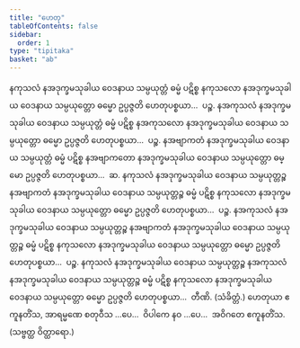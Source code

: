 ```yaml
---
title: "ဟေတု"
tableOfContents: false
sidebar:
  order: 1
type: "tipitaka"
basket: "ab"
---
```



<DynamicBreadcrumb />

<Division number="8">

<Paragraph number="16">
နကုသလံ နအဒုက္ခမသုခါယ ဝေဒနာယ သမ္ပယုတ္တံ ဓမ္မံ ပဋိစ္စ နကုသလော နအဒုက္ခမသုခါယ ဝေဒနာယ သမ္ပယုတ္တော ဓမ္မော ဥပ္ပဇ္ဇတိ ဟေတုပစ္စယာ…  ပဉ္စ.
</Paragraph>

<Paragraph number="17">
နအကုသလံ နအဒုက္ခမသုခါယ ဝေဒနာယ သမ္ပယုတ္တံ ဓမ္မံ ပဋိစ္စ နအကုသလော နအဒုက္ခမသုခါယ ဝေဒနာယ သမ္ပယုတ္တော ဓမ္မော ဥပ္ပဇ္ဇတိ ဟေတုပစ္စယာ…  ပဉ္စ.
</Paragraph>

<Paragraph number="18">
နအဗျာကတံ နအဒုက္ခမသုခါယ ဝေဒနာယ သမ္ပယုတ္တံ ဓမ္မံ ပဋိစ္စ နအဗျာကတော နအဒုက္ခမသုခါယ ဝေဒနာယ သမ္ပယုတ္တော ဓမ္မော ဥပ္ပဇ္ဇတိ ဟေတုပစ္စယာ…  ဆ.
</Paragraph>

<Paragraph number="19">
နကုသလံ နအဒုက္ခမသုခါယ ဝေဒနာယ သမ္ပယုတ္တဉ္စ နအဗျာကတံ နအဒုက္ခမသုခါယ ဝေဒနာယ သမ္ပယုတ္တဉ္စ ဓမ္မံ ပဋိစ္စ နကုသလော နအဒုက္ခမသုခါယ ဝေဒနာယ သမ္ပယုတ္တော ဓမ္မော ဥပ္ပဇ္ဇတိ ဟေတုပစ္စယာ…  ပဉ္စ.
</Paragraph>

<Paragraph number="20">
နအကုသလံ နအဒုက္ခမသုခါယ ဝေဒနာယ သမ္ပယုတ္တဉ္စ နအဗျာကတံ နအဒုက္ခမသုခါယ ဝေဒနာယ သမ္ပယုတ္တဉ္စ ဓမ္မံ ပဋိစ္စ နကုသလော နအဒုက္ခမသုခါယ ဝေဒနာယ သမ္ပယုတ္တော ဓမ္မော ဥပ္ပဇ္ဇတိ ဟေတုပစ္စယာ…  ပဉ္စ.
</Paragraph>

<Paragraph number="21">
နကုသလံ နအဒုက္ခမသုခါယ ဝေဒနာယ သမ္ပယုတ္တဉ္စ နအကုသလံ နအဒုက္ခမသုခါယ ဝေဒနာယ သမ္ပယုတ္တဉ္စ ဓမ္မံ ပဋိစ္စ နကုသလော နအဒုက္ခမသုခါယ ဝေဒနာယ သမ္ပယုတ္တော ဓမ္မော ဥပ္ပဇ္ဇတိ ဟေတုပစ္စယာ…  တီဏိ. (သံခိတ္တံ.)
</Paragraph>

<Paragraph number="22">
ဟေတုယာ ဧကူနတိံသ, အာရမ္မဏေ စတုဝီသ …ပေ…  ဝိပါကေ နဝ …ပေ…  အဝိဂတေ ဧကူနတိံသ. (သဗ္ဗတ္ထ ဝိတ္ထာရော.)
</Paragraph>
</Division>